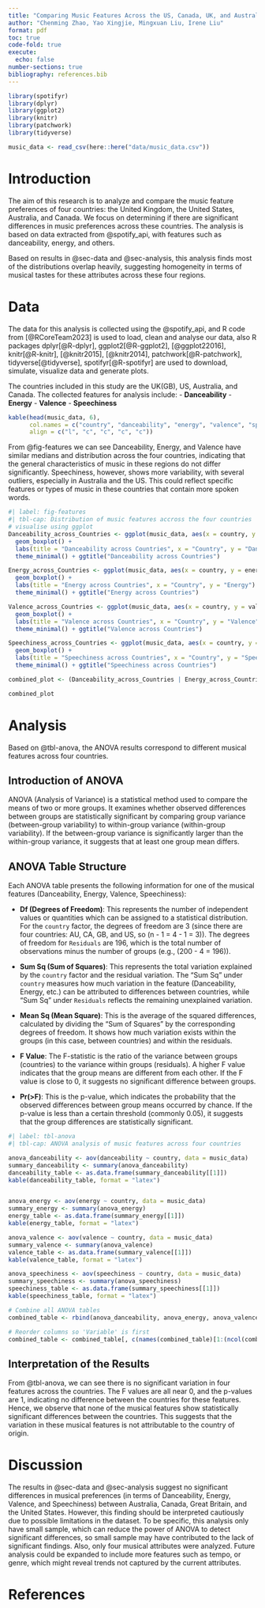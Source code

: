 ```yaml
---
title: "Comparing Music Features Across the US, Canada, UK, and Australia"
author: "Chenming Zhao, Yao Xingjie, Mingxuan Liu, Irene Liu"
format: pdf
toc: true
code-fold: true
execute:
  echo: false
number-sections: true
bibliography: references.bib
---
```

```r
library(spotifyr)
library(dplyr)
library(ggplot2)
library(knitr)
library(patchwork)
library(tidyverse)

music_data <- read_csv(here::here("data/music_data.csv"))
```

# Introduction

The aim of this research is to analyze and compare the music feature preferences of four countries: the United Kingdom, the United States, Australia, and Canada. We focus on determining if there are significant differences in music preferences across these countries. The analysis is based on data extracted from @spotify_api, with features such as danceability, energy, and others.

Based on results in @sec-data and @sec-analysis, this analysis finds most of the distributions overlap heavily, suggesting homogeneity in terms of musical tastes for these attributes across these four regions.

# Data {#sec-data}
The data for this analysis is collected using the @spotify_api, and R code from [@RCoreTeam2023] is used to load, clean and analyse our data, also R packages dplyr[@R-dplyr], ggplot2[@R-ggplot2], [@ggplot22016], knitr[@R-knitr], [@knitr2015], [@knitr2014], patchwork[@R-patchwork], tidyverse[@tidyverse], spotifyr[@R-spotifyr] are used to download, simulate, visualize data and generate plots. 

The countries included in this study are the UK(GB), US, Australia, and Canada. The collected features for analysis include:
- **Danceability**
- **Energy**
- **Valence**
- **Speechiness**

```r
kable(head(music_data, 6), 
      col.names = c("country", "danceability", "energy", "valence", "speechiness"), 
      align = c("l", "c", "c", "c", "c"))
```
From @fig-features we can see Danceability, Energy, and Valence have similar medians and distribution across the four countries, indicating that the general characteristics of music in these regions do not differ significantly.
Speechiness, however, shows more variability, with several outliers, especially in Australia and the US. This could reflect specific features or types of music in these countries that contain more spoken words.
```r
#| label: fig-features
#| tbl-cap: Distribution of music features accross the four countries
# visualise using ggplot
Danceability_across_Countries <- ggplot(music_data, aes(x = country, y = danceability, fill = country)) +
  geom_boxplot() +
  labs(title = "Danceability across Countries", x = "Country", y = "Danceability") +
  theme_minimal() + ggtitle("Danceability across Countries")

Energy_across_Countries <- ggplot(music_data, aes(x = country, y = energy, fill = country)) +
  geom_boxplot() +
  labs(title = "Energy across Countries", x = "Country", y = "Energy") +
  theme_minimal() + ggtitle("Energy across Countries")

Valence_across_Countries <- ggplot(music_data, aes(x = country, y = valence, fill = country)) +
  geom_boxplot() +
  labs(title = "Valence across Countries", x = "Country", y = "Valence") +
  theme_minimal() + ggtitle("Valence across Countries")

Speechiness_across_Countries <- ggplot(music_data, aes(x = country, y = speechiness, fill = country)) +
  geom_boxplot() +
  labs(title = "Speechiness across Countries", x = "Country", y = "Speechiness") +
  theme_minimal() + ggtitle("Speechiness across Countries")

combined_plot <- (Danceability_across_Countries | Energy_across_Countries) / (Valence_across_Countries | Speechiness_across_Countries) 

combined_plot
```

# Analysis {#sec-analysis}
Based on @tbl-anova, the ANOVA results correspond to different musical features across four countries.

## Introduction of ANOVA
ANOVA (Analysis of Variance) is a statistical method used to compare the means of two or more groups.  It examines whether observed differences between groups are statistically significant by comparing group variance (between-group variability) to within-group variance (within-group variability).  If the between-group variance is significantly larger than the within-group variance, it suggests that at least one group mean differs.

## ANOVA Table Structure
Each ANOVA table presents the following information for one of the musical features (Danceability, Energy, Valence, Speechiness):

- **Df (Degrees of Freedom)**: This represents the number of independent values or quantities which can be assigned to a statistical distribution. For the `country` factor, the degrees of freedom are 3 (since there are four countries: AU, CA, GB, and US, so \(n - 1 = 4 - 1 = 3\)). The degrees of freedom for `Residuals` are 196, which is the total number of observations minus the number of groups (e.g., \(200 - 4 = 196\)).

- **Sum Sq (Sum of Squares)**: This represents the total variation explained by the `country` factor and the residual variation. The "Sum Sq" under `country` measures how much variation in the feature (Danceability, Energy, etc.) can be attributed to differences between countries, while "Sum Sq" under `Residuals` reflects the remaining unexplained variation.

- **Mean Sq (Mean Square)**: This is the average of the squared differences, calculated by dividing the "Sum of Squares" by the corresponding degrees of freedom. It shows how much variation exists within the groups (in this case, between countries) and within the residuals.

- **F Value**: The F-statistic is the ratio of the variance between groups (countries) to the variance within groups (residuals). A higher F value indicates that the group means are different from each other. If the F value is close to 0, it suggests no significant difference between groups.

- **Pr(>F)**: This is the p-value, which indicates the probability that the observed differences between group means occurred by chance. If the p-value is less than a certain threshold (commonly 0.05), it suggests that the group differences are statistically significant.
```r
#| label: tbl-anova
#| tbl-cap: ANOVA analysis of music features across four countries

anova_danceability <- aov(danceability ~ country, data = music_data)
summary_danceability <- summary(anova_danceability)
danceability_table <- as.data.frame(summary_danceability[[1]])
kable(danceability_table, format = "latex")


anova_energy <- aov(energy ~ country, data = music_data)
summary_energy <- summary(anova_energy)
energy_table <- as.data.frame(summary_energy[[1]])
kable(energy_table, format = "latex")

anova_valence <- aov(valence ~ country, data = music_data)
summary_valence <- summary(anova_valence)
valence_table <- as.data.frame(summary_valence[[1]])
kable(valence_table, format = "latex")

anova_speechiness <- aov(speechiness ~ country, data = music_data)
summary_speechiness <- summary(anova_speechiness)
speechiness_table <- as.data.frame(summary_speechiness[[1]])
kable(speechiness_table, format = "latex")

# Combine all ANOVA tables
combined_table <- rbind(anova_danceability, anova_energy, anova_valence, anova_speechiness)

# Reorder columns so 'Variable' is first
combined_table <- combined_table[, c(names(combined_table)[1:(ncol(combined_table)-1)])]

```
## Interpretation of the Results

From @tbl-anova, we can see there is no significant variation in four features across the countries. The F values are all near 0, and the p-values are 1, indicating no difference between the countries for these features. Hence, we observe that none of the musical features show statistically significant differences between the countries. This suggests that the variation in these musical features is not attributable to the country of origin.

# Discussion
The results in @sec-data and @sec-analysis suggest no significant differences in musical preferences (in terms of Danceability, Energy, Valence, and Speechiness) between Australia, Canada, Great Britain, and the United States. However, this finding should be interpreted cautiously due to possible limitations in the dataset. To be specific, this analysis only have small sample, which can reduce the power of ANOVA to detect significant differences, so small sample may have contributed to the lack of significant findings. Also, only four musical attributes were analyzed. Future analysis could be expanded to include more features such as tempo, or genre, which might reveal trends not captured by the current attributes.

\newpage
# References